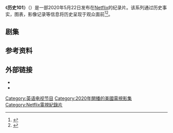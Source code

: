 {{Infobox television
| name                     = 历史101
| image                    = 
| image_size               = 
| genre                    = {{Plainlist|
* 历史
}}
| director                 = 
| starring                 =
| country                  = 英国
| num_seasons              = 1
| num_episodes             = 10
| list_episodes            = #Episodes
| company                  = [[ITN_Productions|ITN Productions]]
| composer                 = 
| executive_producer       = 
| cinematography           = 
| editor                   = 
| language                 = 英语
| picture_format           = 
| audio_format             = 
| runtime                  = 20–23 分钟
| distributor              = [[Netflix|Netflix]]
| first_aired              = {{Start date|2020|5|22}}
| last_aired               = 
| website                  = https://www.netflix.com/title/81116168
| website_title            = Netflix
}}

《'''历史101'''》（{{lang-en|''History 101''}}）是一部2020年5月22日发布在[[Netflix|Netflix]]的纪录片。该系列通过历史事实，图表，影像记录等信息将历史呈现于观众面前<ref name="decider">{{cite web |url=https://decider.com/2020/05/23/history-101-on-netflix-stream-it-or-skip-it/ |title=Stream It Or Skip It: 'History 101' on Netflix, a Mini-Doc Infotainment Series About Stuff and Other Things |website=Decider |access-date=2020-05-23 |archive-date=2020-05-27 |archive-url=https://web.archive.org/web/20200527155259/https://decider.com/2020/05/23/history-101-on-netflix-stream-it-or-skip-it/ |dead-url=no }}</ref><ref name="readysteadycut">{{cite web |url=https://readysteadycut.com/2020/05/22/review-history-101-season-1-review-netflix-series/ |title=History 101 season 1 review – Like Netflix's Explained but for History |website=Ready Steady Cut |accessdate=2020-05-23 |archive-date=2020-05-29 |archive-url=https://web.archive.org/web/20200529230543/https://readysteadycut.com/2020/05/22/review-history-101-season-1-review-netflix-series/ |dead-url=no }}</ref>。
==剧集==
{{Episode table |total_width=70 |overall=5 |title=30 |airdate=30 |airdateR=<ref name="TFC">{{cite web |title= History 101 – Listings |url=http://www.thefutoncritic.com/showatch/history-101/listings/ |website=[[The_Futon_Critic|The Futon Critic]] |accessdate=June 6, 2020}}</ref> |released=y |episodes=
{{Episode list
|EpisodeNumber   = 1
|Title           = 快餐
|OriginalAirDate = {{Start date|2020|5|22}}
|ShortSummary    = <!-- Do NOT copy summaries from Netflix, IMDb, or any other source, as it would be a copyright violation -->
}}
{{Episode list
|EpisodeNumber   = 2
|Title           = 太空竞赛
|OriginalAirDate = {{Start date|2020|5|22}}
|ShortSummary    = <!-- Do NOT copy summaries from Netflix, IMDb, or any other source, as it would be a copyright violation -->
}}
{{Episode list
|EpisodeNumber   = 3
|Title           = 中国的崛起
|OriginalAirDate = {{Start date|2020|5|22}}
|ShortSummary    = <!-- Do NOT copy summaries from Netflix, IMDb, or any other source, as it would be a copyright violation -->
}}
{{Episode list
|EpisodeNumber   = 4
|Title           = 塑料
|OriginalAirDate = {{Start date|2020|5|22}}
|ShortSummary    = <!-- Do NOT copy summaries from Netflix, IMDb, or any other source, as it would be a copyright violation -->
}}
{{Episode list
|EpisodeNumber   = 5
|Title           = 石油与中东
|OriginalAirDate = {{Start date|2020|5|22}}
|ShortSummary    = <!-- Do NOT copy summaries from Netflix, IMDb, or any other source, as it would be a copyright violation -->
}}
{{Episode list
|EpisodeNumber   = 6
|Title           = 机器人
|OriginalAirDate = {{Start date|2020|5|22}}
|ShortSummary    = <!-- Do NOT copy summaries from Netflix, IMDb, or any other source, as it would be a copyright violation -->
}}
{{Episode list
|EpisodeNumber   = 7
|Title           = 女权
|OriginalAirDate = {{Start date|2020|5|22}}
|ShortSummary    = <!-- Do NOT copy summaries from Netflix, IMDb, or any other source, as it would be a copyright violation -->
}}
{{Episode list
|EpisodeNumber   = 8
|Title           = 核电
|OriginalAirDate = {{Start date|2020|5|22}}
|ShortSummary    = <!-- Do NOT copy summaries from Netflix, IMDb, or any other source, as it would be a copyright violation -->
}}
{{Episode list
|EpisodeNumber   = 9
|Title           = 艾滋病
|OriginalAirDate = {{Start date|2020|5|22}}
|ShortSummary    = <!-- Do NOT copy summaries from Netflix, IMDb, or any other source, as it would be a copyright violation -->
}}
{{Episode list
|EpisodeNumber   = 10
|Title           = 遗传学
|OriginalAirDate = {{Start date|2020|5|22}}
|ShortSummary    = <!-- Do NOT copy summaries from Netflix, IMDb, or any other source, as it would be a copyright violation -->
}}
}}
==参考资料==
{{reflist}}

==外部链接==
* {{Netflix title|81116168}}
* {{IMDb title|11958648}}

{{Netflix已完結節目_(2019年至今)}}

{{DEFAULTSORT:History 101 (TV series)}}
[[Category:英语电视节目|Category:英语电视节目]]
[[Category:2020年開播的美國電視影集|Category:2020年開播的美國電視影集]]
[[Category:Netflix電視紀錄片|Category:Netflix電視紀錄片]]
{{TV-stub}}